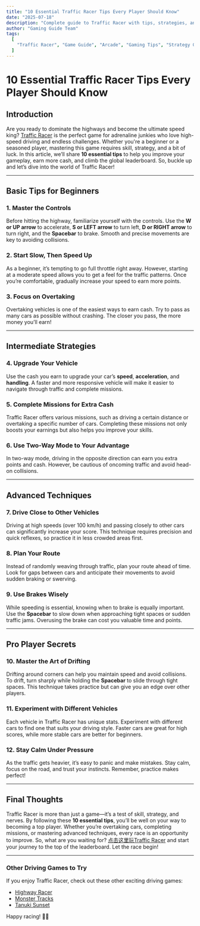 ---
title: "10 Essential Traffic Racer Tips Every Player Should Know"
date: "2025-07-18"
description: "Complete guide to Traffic Racer with tips, strategies, and everything you need to know to master this arcade game."
author: "Gaming Guide Team"
tags:
  [
    "Traffic Racer", "Game Guide", "Arcade", "Gaming Tips", "Strategy Guide", "speed", "avoid", "bike"
  ]
---

# 10 Essential Traffic Racer Tips Every Player Should Know

## Introduction

Are you ready to dominate the highways and become the ultimate speed king? [Traffic Racer](https://trafficracer.org/) is the perfect game for adrenaline junkies who love high-speed driving and endless challenges. Whether you're a beginner or a seasoned player, mastering this game requires skill, strategy, and a bit of luck. In this article, we’ll share **10 essential tips** to help you improve your gameplay, earn more cash, and climb the global leaderboard. So, buckle up and let’s dive into the world of Traffic Racer!

---

## Basic Tips for Beginners

### 1. **Master the Controls**
Before hitting the highway, familiarize yourself with the controls. Use the **W or UP arrow** to accelerate, **S or LEFT arrow** to turn left, **D or RIGHT arrow** to turn right, and the **Spacebar** to brake. Smooth and precise movements are key to avoiding collisions.

### 2. **Start Slow, Then Speed Up**
As a beginner, it’s tempting to go full throttle right away. However, starting at a moderate speed allows you to get a feel for the traffic patterns. Once you’re comfortable, gradually increase your speed to earn more points.

### 3. **Focus on Overtaking**
Overtaking vehicles is one of the easiest ways to earn cash. Try to pass as many cars as possible without crashing. The closer you pass, the more money you’ll earn!

---

## Intermediate Strategies

### 4. **Upgrade Your Vehicle**
Use the cash you earn to upgrade your car’s **speed**, **acceleration**, and **handling**. A faster and more responsive vehicle will make it easier to navigate through traffic and complete missions.

### 5. **Complete Missions for Extra Cash**
Traffic Racer offers various missions, such as driving a certain distance or overtaking a specific number of cars. Completing these missions not only boosts your earnings but also helps you improve your skills.

### 6. **Use Two-Way Mode to Your Advantage**
In two-way mode, driving in the opposite direction can earn you extra points and cash. However, be cautious of oncoming traffic and avoid head-on collisions.

---

## Advanced Techniques

### 7. **Drive Close to Other Vehicles**
Driving at high speeds (over 100 km/h) and passing closely to other cars can significantly increase your score. This technique requires precision and quick reflexes, so practice it in less crowded areas first.

### 8. **Plan Your Route**
Instead of randomly weaving through traffic, plan your route ahead of time. Look for gaps between cars and anticipate their movements to avoid sudden braking or swerving.

### 9. **Use Brakes Wisely**
While speeding is essential, knowing when to brake is equally important. Use the **Spacebar** to slow down when approaching tight spaces or sudden traffic jams. Overusing the brake can cost you valuable time and points.

---

## Pro Player Secrets

### 10. **Master the Art of Drifting**
Drifting around corners can help you maintain speed and avoid collisions. To drift, turn sharply while holding the **Spacebar** to slide through tight spaces. This technique takes practice but can give you an edge over other players.

### 11. **Experiment with Different Vehicles**
Each vehicle in Traffic Racer has unique stats. Experiment with different cars to find one that suits your driving style. Faster cars are great for high scores, while more stable cars are better for beginners.

### 12. **Stay Calm Under Pressure**
As the traffic gets heavier, it’s easy to panic and make mistakes. Stay calm, focus on the road, and trust your instincts. Remember, practice makes perfect!

---

## Final Thoughts

Traffic Racer is more than just a game—it’s a test of skill, strategy, and nerves. By following these **10 essential tips**, you’ll be well on your way to becoming a top player. Whether you’re overtaking cars, completing missions, or mastering advanced techniques, every race is an opportunity to improve. So, what are you waiting for? [点击这里玩Traffic Racer](https://trafficracer.org/) and start your journey to the top of the leaderboard. Let the race begin!

---

### Other Driving Games to Try
If you enjoy Traffic Racer, check out these other exciting driving games:  
- [Highway Racer](https://1games.io/highway-racer)  
- [Monster Tracks](https://1games.io/monster-tracks)  
- [Tanuki Sunset](https://1games.io/tanuki-sunset)  

Happy racing! 🚗💨